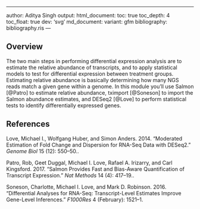 ---
author: Aditya Singh
output:
  html_document:
    toc: true
    toc_depth: 4
    toc_float: true
    dev: 'svg'
    md_document:
    variant: gfm
        bibliography: bibliography.ris
        ---
          
## Overview
              
The two main steps in performing differential expression analysis are to
estimate the relative abundance of transcripts, and to apply statistical models
to test for differential expression between treatment groups. Estimating
relative abundance is basically determining how many NGS reads match a given
gene within a genome. In this module you'll use Salmon [@Patro] to estimate
relative abundance, tximport [@Soneson] to import the Salmon abundance
estimates, and DESeq2 [@Love] to perform statistical tests to identify
differentially expressed genes. 

## References
Love, Michael I., Wolfgang Huber, and Simon Anders. 2014. “Moderated Estimation of Fold Change and Dispersion for RNA-Seq Data with DESeq2.” *Genome Biol* 15 (12): 550–50..

Patro, Rob, Geet Duggal, Michael I. Love, Rafael A. Irizarry, and Carl Kingsford. 2017. “Salmon Provides Fast and Bias-Aware Quantification of Transcript Expression.” *Nat Methods* 14 (4): 417–19..

Soneson, Charlotte, Michael I. Love, and Mark D. Robinson. 2016. “Differential Analyses for RNA-Seq: Transcript-Level Estimates Improve Gene-Level Inferences.” *F1000Res* 4 (February): 1521–1.

